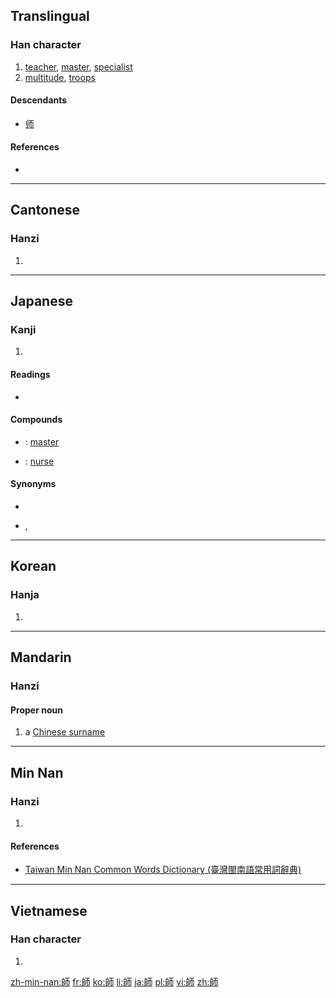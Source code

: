{{also|师|帥}}

==Translingual==
===Han character===
{{Han char|rn=50|rad=巾|as=07|sn=10|four=2172<sub>7</sub>|canj=竹口一中月 (HRMLB)|ids=⿰[[𠂤]][[帀]]}}

# [[teacher]], [[master]], [[specialist]]
# [[multitude]], [[troops]]

====Descendants====
* [[师]]

====References====
* {{Han ref|kx=0331.350|dkj=08916|dj=0637.280|hdz=10740.020|uh=5E2B|ud=24107|bh=AE76|bd=44662}}

----

==Cantonese==

===Hanzi===
{{yue-hanzi|jyut=[[si1]]|y=si1}}

# {{defn|lang=yue|sort=巾07}}

----

==Japanese==

===Kanji===
{{ja-kanji|grade=5|rs=巾07}}

# {{defn|lang=ja|sort=巾07}}

====Readings====
* {{ja-readings|on=[[し]] (shi)|kun=[[みやこ]] (miyako), [[いくさ]] (ikusa), [[おさ]] (osa)}}

==== Compounds ====
* {{ja-r|師匠|ししょう}}: [[master]] 
* {{ja-r|看護師|かんごし}}: [[nurse]]

==== Synonyms ====
* {{l|ja|师}}
* {{l|ja|人}}, {{l|ja|者}}

----

==Korean==

===Hanja===
{{ko-hanja|hangeul=사|rv=sa|mr=sa|y=sa}}

# {{defn|lang=ko|sort=巾07}}

----

==Mandarin==

===Hanzi===
====Proper noun====
{{cmn-proper noun|t|pin=[[shī]], [[Shī]] ([[shi1]])|pint=shi1|tra=師|sim=师|rs=巾07}}

# a [[w:Chinese surname|Chinese surname]]

----

==Min Nan==

===Hanzi===
{{nan-hanzi|tlpa=su (su<sup>1</sup>), sai (sai<sup>1</sup>)}}

# {{defn|lang=nan|sort=巾07}}

====References====
*[http://twblg.dict.edu.tw/holodict_new/result_detail.jsp?n_no=5914&curpage=1&sample=%E5%B8%AB&radiobutton=1&querytarget=1&limit=20&pagenum=3&rowcount=44 Taiwan Min Nan Common Words Dictionary (臺灣閩南語常用詞辭典)]

----

==Vietnamese==

===Han character===
{{vi-hantu|[[sư]]|rs=巾07}}

# {{defn|lang=vi|sort=巾07}}

[[zh-min-nan:師]]
[[fr:師]]
[[ko:師]]
[[li:師]]
[[ja:師]]
[[pl:師]]
[[vi:師]]
[[zh:師]]